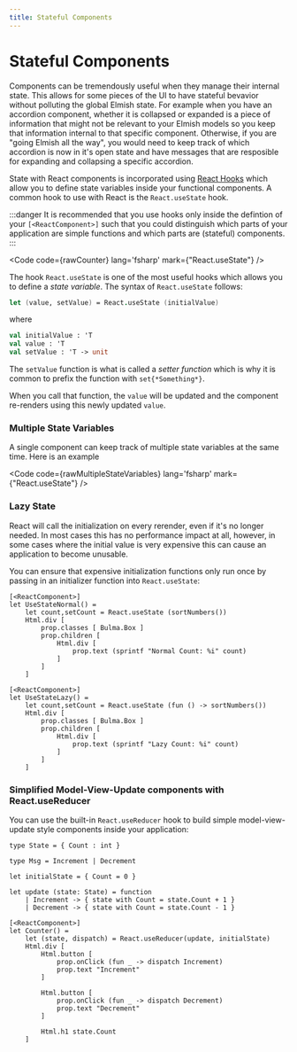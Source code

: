 ```yaml
---
title: Stateful Components
---
```


# Stateful Components

Components can be tremendously useful when they manage their internal state. This allows for some pieces of the UI to have stateful bevavior without polluting the global Elmish state. For example when you have an accordion component, whether it is collapsed or expanded is a piece of information that might not be relevant to your Elmish models so you keep that information internal to that specific component. Otherwise, if you are "going Elmish all the way", you would need to keep track of which accordion is now in it's open state and have messages that are resposible for expanding and collapsing a specific accordion.

State with React components is incorporated using [React Hooks](https://reactjs.org/docs/hooks-intro.html) which allow you to define state variables inside your functional components. A common hook to use with React is the `React.useState` hook.


:::danger
It is recommended that you use hooks only inside the defintion of your `[<ReactComponent>]` such that you could distinguish which parts of your application are simple functions and which parts are (stateful) components.
:::


<Code code={rawCounter} lang='fsharp' mark={"React.useState"} />
<Counter client:only/>

The hook `React.useState` is one of the most useful hooks which allows you to define a *state variable*. The syntax of `React.useState` follows:
```fs
let (value, setValue) = React.useState (initialValue)
```
where
```fs
val initialValue : 'T
val value : 'T
val setValue : 'T -> unit
```
The `setValue` function is what is called a *setter function* which is why it is common to prefix the function with `set{*Something*}`.

When you call that function, the `value` will be updated and the component re-renders using this newly updated `value`.

### Multiple State Variables

A single component can keep track of multiple state variables at the same time. Here is an example


<Code code={rawMultipleStateVariables} lang='fsharp' mark={"React.useState"} />
<MultipleStateVariables client:only/>

### Lazy State

React will call the initialization on every rerender, even if it's no longer needed.
In most cases this has no performance impact at all, however, in some cases where the
initial value is very expensive this can cause an application to become unusable.

You can ensure that expensive initialization functions only run once by passing in
an initializer function into `React.useState`:

```fsharp:use-state-lazy
[<ReactComponent>]
let UseStateNormal() =
    let count,setCount = React.useState (sortNumbers())
    Html.div [
        prop.classes [ Bulma.Box ]
        prop.children [
            Html.div [
                prop.text (sprintf "Normal Count: %i" count)
            ]
        ]
    ]

[<ReactComponent>]
let UseStateLazy() =
    let count,setCount = React.useState (fun () -> sortNumbers())
    Html.div [
        prop.classes [ Bulma.Box ]
        prop.children [
            Html.div [
                prop.text (sprintf "Lazy Count: %i" count)
            ]
        ]
    ]
```

### Simplified Model-View-Update components with React.useReducer

You can use the built-in `React.useReducer` hook to build simple model-view-update style components inside your application:
```fsharp:feliz-elmish-counter
type State = { Count : int }

type Msg = Increment | Decrement

let initialState = { Count = 0 }

let update (state: State) = function
    | Increment -> { state with Count = state.Count + 1 }
    | Decrement -> { state with Count = state.Count - 1 }

[<ReactComponent>]
let Counter() =
    let (state, dispatch) = React.useReducer(update, initialState)
    Html.div [
        Html.button [
            prop.onClick (fun _ -> dispatch Increment)
            prop.text "Increment"
        ]

        Html.button [
            prop.onClick (fun _ -> dispatch Decrement)
            prop.text "Decrement"
        ]

        Html.h1 state.Count
    ]
```
